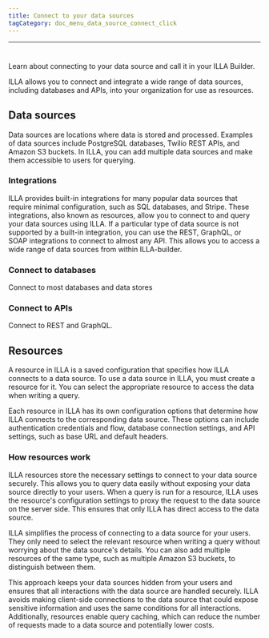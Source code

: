 ```yaml
---
title: Connect to your data sources
tagCategory: doc_menu_data_source_connect_click
---
```

---

# <Heading hidden>Connect to your data sources （Action)</Heading>

Learn about connecting to your data source and call it in your ILLA Builder.

ILLA allows you to connect and integrate a wide range of data sources, including databases and APIs, into your organization for use as resources.

## Data sources

Data sources are locations where data is stored and processed. Examples of data sources include PostgreSQL databases, Twilio REST APIs, and Amazon S3 buckets. In ILLA, you can add multiple data sources and make them accessible to users for querying.

### Integrations

ILLA provides built-in integrations for many popular data sources that require minimal configuration, such as SQL databases, and Stripe. These integrations, also known as resources, allow you to connect to and query your data sources using ILLA. If a particular type of data source is not supported by a built-in integration, you can use the REST, GraphQL, or SOAP integrations to connect to almost any API. This allows you to access a wide range of data sources from within ILLA-builder.

### Connect to databases

Connect to most databases and data stores

### Connect to APIs

Connect to REST and GraphQL.

## Resources

A resource in ILLA is a saved configuration that specifies how ILLA connects to a data source. To use a data source in ILLA, you must create a resource for it. You can select the appropriate resource to access the data when writing a query.

Each resource in ILLA has its own configuration options that determine how ILLA connects to the corresponding data source. These options can include authentication credentials and flow, database connection settings, and API settings, such as base URL and default headers.

### How resources work

ILLA resources store the necessary settings to connect to your data source securely. This allows you to query data easily without exposing your data source directly to your users. When a query is run for a resource, ILLA uses the resource's configuration settings to proxy the request to the data source on the server side. This ensures that only ILLA has direct access to the data source.

ILLA simplifies the process of connecting to a data source for your users. They only need to select the relevant resource when writing a query without worrying about the data source's details. You can also add multiple resources of the same type, such as multiple Amazon S3 buckets, to distinguish between them.

This approach keeps your data sources hidden from your users and ensures that all interactions with the data source are handled securely. ILLA avoids making client-side connections to the data source that could expose sensitive information and uses the same conditions for all interactions. Additionally, resources enable query caching, which can reduce the number of requests made to a data source and potentially lower costs.
